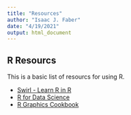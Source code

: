 ```yaml
---
title: "Resources"
author: "Isaac J. Faber"
date: "4/19/2021"
output: html_document
---
```


## R Resourcs

This is a basic list of resourcs for using R.

* [Swirl - Learn R in R](https://swirlstats.com/)
* [R for Data Science](https://r4ds.had.co.nz/)
* [R Graphics Cookbook](https://r-graphics.org/)